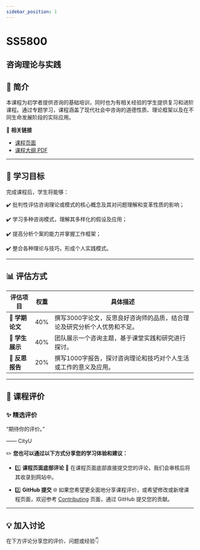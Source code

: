 ```yaml
---
sidebar_position: 1
---
```


# SS5800
## 咨询理论与实践

## **📘 简介**
本课程为初学者提供咨询的基础培训，同时也为有相关经验的学生提供复习和进阶课程。通过专题学习，课程涵盖了现代社会中咨询的道德性质、理论框架以及在不同生命发展阶段的实际应用。

🔗 **相关链接**
- [课程页面](https://www.cityu.edu.hk/catalogue/pg/202526/course/SS5800.htm)
- [课程大纲 PDF](https://www.cityu.edu.hk/catalogue/pg/202526/course/SS5800.pdf)

---

## **🎯 学习目标**

完成课程后，学生将能够：

✔️ 批判性评估咨询理论或模式的核心概念及其对问题理解和变革性质的影响；

✔️ 学习多种咨询模式，理解其多样化的假设及应用；

✔️ 提高分析个案的能力并掌握工作框架；

✔️ 整合各种理论与技巧，形成个人实践模式。

---

## **📊 评估方式**

| **评估项目**             | **权重** | **具体描述**                                                                                       |
|------------------------|---------|---------------------------------------------------------------------------------------------------|
| **📄 学期论文**          | 40%     | 撰写3000字论文，反思良好咨询师的品质，结合理论及研究分析个人优势和不足。                                               |
| **🎤 学生展示**          | 40%     | 团队展示一个咨询主题，基于课堂实践和研究进行探讨。                                                        |
| **📄 反思报告**          | 20%     | 撰写1000字报告，探讨咨询理论和技巧对个人生活或工作的意义及应用。                                                 |

---

## **💬 课程评价**

### ✨ **精选评价**
<div className={commentStyles.commentBox}>
    <p className={commentStyles.commentText}>
        “期待你的评价。”
    </p>
    <p className={commentStyles.commentAuthor}>—— CityU</p>
</div>

✏️ **您也可以通过以下方式分享您的学习体验和建议：**

- 1️⃣ **课程页面底部评论**
💬 在课程页面底部直接提交您的评论，我们会审核后将其收录到网站中。

- 2️⃣ **GitHub 提交**
🌐 如果您希望更全面地分享课程评价，或希望修改或新增课程页面，欢迎参考 [Contributing](/contributing) 页面，通过 GitHub 提交您的贡献。

---

## **💡 加入讨论**

在下方评论分享您的评价、问题或经验👇
<Utterances />
